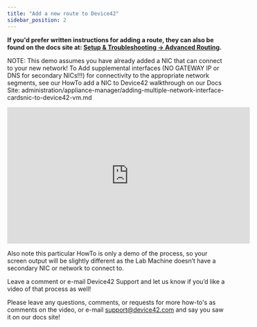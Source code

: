 ```yaml
---
title: "Add a new route to Device42"
sidebar_position: 2
---
```


**If you'd prefer written instructions for adding a route, they can also be found on the docs site at: [Setup & Troubleshooting -> Advanced Routing](administration/advanced-routing.mdx).**

NOTE: This demo assumes you have already added a NIC that can connect to your new network! To Add supplemental interfaces (NO GATEWAY IP or DNS for secondary NICs!!!) for connectivity to the appropriate network segments, see our HowTo add a NIC to Device42 walkthrough on our Docs Site: administration/appliance-manager/adding-multiple-network-interface-cardsnic-to-device42-vm.md

<iframe width="560" height="315" src="https://www.youtube.com/embed/Eplu1UgxqEE" frameborder="0" allow="autoplay; encrypted-media" allowfullscreen></iframe>

Also note this particular HowTo is only a demo of the process, so your screen output will be slightly different as the Lab Machine doesn’t have a secondary NIC or network to connect to.

Leave a comment or e-mail Device42 Support and let us know if you’d like a video of that process as well!

Please leave any questions, comments, or requests for more how-to's as comments on the video, or e-mail support@device42.com and say you saw it on our docs site!
